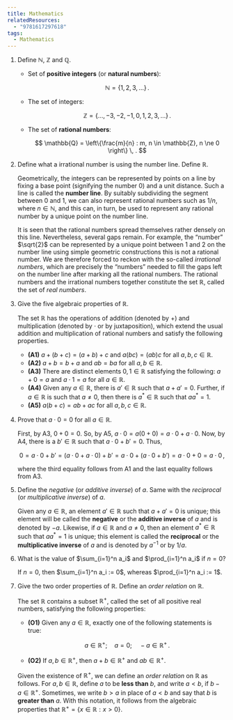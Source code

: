 ```yaml
---
title: Mathematics
relatedResources:
  - "9781617297618"
tags:
  - Mathematics
---
```


1. Define $\mathbb{N}$, $\mathbb{Z}$ and $\mathbb{Q}$.

   <Solution>

   - Set of **positive integers** (or **natural numbers**):

     $$
     \mathbb{N} = \{1, 2, 3, \dots\} \, .
     $$

   - The set of integers:

     $$
     \mathbb{Z} = \{\dots, -3, -2, -1, 0, 1, 2, 3, \dots\} \, .
     $$

   - The set of **rational numbers**:

     $$
     \mathbb{Q} = \left\{\frac{m}{n} : m, n \in \mathbb{Z}, n \ne 0 \right\} \, .
     $$

   </Solution>

2. Define what a irrational number is using the number line. Define
   $\mathbb{R}$.

   <Solution>

   Geometrically, the integers can be represented by points on a line by fixing
   a base point (signifying the number 0) and a unit distance. Such a line is
   called the **number line**. By suitably subdividing the segment between 0 and
   1, we can also represent rational numbers such as $1/n$, where
   $n \in \mathbb{N}$, and this can, in turn, be used to represent any rational
   number by a unique point on the number line.

   It is seen that the rational numbers spread themselves rather densely on this
   line. Nevertheless, several gaps remain. For example, the “number” $\sqrt{2}$
   can be represented by a unique point between 1 and 2 on the number line using
   simple geometric constructions this is not a rational number. We are
   therefore forced to reckon with the so-called _irrational numbers_, which are
   precisely the “numbers” needed to fill the gaps left on the number line after
   marking all the rational numbers. The rational numbers and the irrational
   numbers together constitute the set $\mathbb{R}$, called the set of _real
   numbers_.

   </Solution>

3. Give the five algebraic properties of $\mathbb{R}$.

   <Solution>

   The set $\mathbb{R}$ has the operations of addition (denoted by $+$) and
   multiplication (denoted by $\cdot$ or by juxtaposition), which extend the
   usual addition and multiplication of rational numbers and satisfy the
   following properties.

   - **(A1)** $a + (b + c) = (a + b) + c$ and $a(bc) = (ab)c$ for all
     $a, b, c \in \mathbb{R}$.
   - **(A2)** $a + b = b + a$ and $ab = ba$ for all $a,b \in \mathbb{R}$.
   - **(A3)** There are distinct elements $0, 1 \in \mathbb{R}$ satisfying the
     following: $a + 0 = a$ and $a \cdot 1 = a$ for all $a \in \mathbb{R}$.
   - **(A4)** Given any $a \in \mathbb{R}$, there is $a' \in \mathbb{R}$ such
     that $a + a' = 0$. Further, if $a \in \mathbb{R}$ is such that $a \ne 0$,
     then there is $a^* \in \mathbb{R}$ such that $aa^* = 1$.
   - **(A5)** $a(b + c) = ab + ac$ for all $a, b, c \in \mathbb{R}$.

   </Solution>

4. Prove that $a \cdot 0 = 0$ for all $a \in \mathbb{R}$.

   <Solution>

   First, by A3, $0 + 0 = 0$. So, by A5,
   $a \cdot 0 = a(0 + 0) = a \cdot 0 + a \cdot 0$. Now, by A4, there is a
   $b' \in \mathbb{R}$ such that $a \cdot 0 + b' = 0$. Thus,

   $$
   0 = a \cdot 0 + b' = (a \cdot 0 + a \cdot 0) + b' = a \cdot 0 + (a \cdot 0 + b') = a \cdot 0 + 0 = a \cdot 0 \, ,
   $$

   where the third equality follows from A1 and the last equality follows from
   A3.

   </Solution>

5. Define the _negative_ (or _additive inverse_) of $a$. Same with the
   _reciprocal_ (or _multiplicative inverse_) of $a$.

   <Solution>

   Given any $a \in \mathbb{R}$, an element $a' \in \mathbb{R}$ such that
   $a + a' = 0$ is unique; this element will be called the **negative** or the
   **additive inverse** of $a$ and is denoted by $-a$. Likewise, if
   $a \in \mathbb{R}$ and $a \ne 0$, then an element $a^* \in \mathbb{R}$ such
   that $aa^* = 1$ is unique; this element is called the **reciprocal** or the
   **multiplicative inverse** of $a$ and is denoted by $a^{-1}$ or by $1/a$.

   </Solution>

6. What is the value of $\sum_{i=1}^n a_i$ and $\prod_{i=1}^n a_i$ if $n = 0$?

   <Solution>

   If $n = 0$, then $\sum_{i=1}^n a_i := 0$, whereas $\prod_{i=1}^n a_i := 1$.

   </Solution>

7. Give the two order properties of $\mathbb{R}$. Define an _order relation_ on
   $\mathbb{R}$.

   <Solution>

   The set $\mathbb{R}$ contains a subset $\mathbb{R}^+$, called the set of all
   positive real numbers, satisfying the following properties:

   - **(O1)** Given any $a \in \mathbb{R}$, exactly one of the following
     statements is true:

     $$
     a \in \mathbb{R}^+ ; \quad a = 0; \quad -a \in \mathbb{R}^+ \, .
     $$

   - **(O2)** If $a,b \in \mathbb{R}^+$, then $a + b \in \mathbb{R}^+$ and
     $ab \in \mathbb{R}^+$.

   Given the existence of $\mathbb{R}^+$, we can define an _order relation_ on
   $\mathbb{R}$ as follows. For $a,b \in \mathbb{R}$, define $a$ to be **less
   than** $b$, and write $a < b$, if $b - a \in \mathbb{R}^+$. Sometimes, we
   write $b > a$ in place of $a < b$ and say that $b$ is **greater than** $a$.
   With this notation, it follows from the algebraic properties that
   $\mathbb{R}^+ = \{x \in \mathbb{R} : x > 0\}$.

   </Solution>
